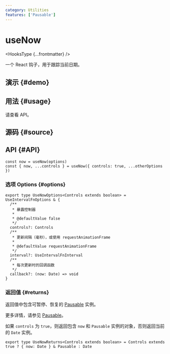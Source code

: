 ```yaml
---
category: Utilities
features: ['Pausable']
---
```


# useNow


<HooksType {...frontmatter} />

一个 React 钩子，用于跟踪当前日期。

## 演示 \{#demo}


<App />

## 用法 \{#usage}

请查看 API。

## 源码 \{#source}


<Source />

## API \{#API}

```tsx
const now = useNow(options)
const { now, ...controls } = useNow({ controls: true, ...otherOptions })
```

### 选项 Options \{#options}

```tsx
export type UseNowOptions<Controls extends boolean> = UseIntervalFnOptions & {
  /**
   * 暴露控制器
   *
   * @defaultValue false
   */
  controls?: Controls
  /**
   * 更新间隔（毫秒），或使用 requestAnimationFrame
   *
   * @defaultValue requestAnimationFrame
   */
  interval?: UseIntervalFnInterval
  /**
   * 每次更新时的回调函数
   */
  callback?: (now: Date) => void
}
```

### 返回值 \{#returns}

返回值中包含可暂停、恢复的 [Pausable](/docs/features/pausable) 实例。

更多详情，请参见 [Pausable](/docs/features/pausable)。

如果 `controls` 为 `true`，则返回包含 `now` 和 `Pausable` 实例的对象，否则返回当前的 `Date` 实例。

```tsx
export type UseNowReturns<Controls extends boolean> = Controls extends true ? { now: Date } & Pausable : Date
```
